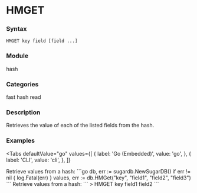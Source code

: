 
# HMGET

### Syntax
```
HMGET key field [field ...]
```

### Module
<span className="acl-category">hash</span>

### Categories
<span className="acl-category">fast</span>
<span className="acl-category">hash</span>
<span className="acl-category">read</span>

### Description
Retrieves the value of each of the listed fields from the hash.

### Examples

<Tabs
  defaultValue="go"
  values={[
    { label: 'Go (Embedded)', value: 'go', },
    { label: 'CLI', value: 'cli', },
  ]}
>
  <TabItem value="go">
    Retrieve values from a hash:
    ```go
    db, err := sugardb.NewSugarDB()
    if err != nil {
      log.Fatal(err)
    }
    values, err := db.HMGet("key", "field1", "field2", "field3")
    ```
  </TabItem>
  <TabItem value="cli">
    Retrieve values from a hash:
    ```
    > HMGET key field1 field2
    ```
  </TabItem>
</Tabs>
